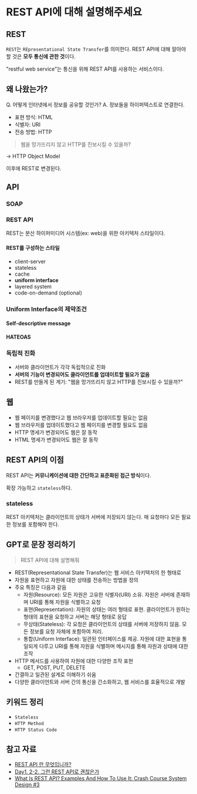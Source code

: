 # REST API에 대해 설명해주세요

## REST

`REST`는 `REpresentational State Transfer`를 의미한다.
REST API에 대해 알아야 할 것은 **모두 통신에 관한 것**이다.

"restful web service"는 통신을 위해 REST API를 사용하는 서비스이다.

## 왜 나왔는가?

Q. 어떻게 인터넷에서 정보를 공유할 것인가?
A. 정보들을 하이퍼텍스트로 연결한다.

- 표현 방식: HTML
- 식별자: URI
- 전송 방법: HTTP

> 웹을 망가뜨리지 않고 HTTP를 진보시킬 수 있을까?

-> HTTP Object Model

이후에 REST로 변경된다.

## API

### SOAP

### REST API

REST는 분산 하이퍼미디어 시스템(ex: web)을 위한 아키텍처 스타일이다.

#### REST를 구성하는 스타일

- client-server
- stateless
- cache
- **uniform interface**
- layered system
- code-on-demand (optional)

### Uniform Interface의 제약조건

#### Self-descriptive message

#### HATEOAS

### 독립적 진화

- 서버와 클라이언트가 각각 독립적으로 진화
- **서버의 기능이 변경되어도 클라이언트를 업데이트할 필요가 없음**
- REST를 만들게 된 계기: "웹을 망가뜨리지 않고 HTTP를 진보시킬 수 있을까?"

## 웹

- 웹 페이지를 변경했다고 웹 브라우저를 업데이트할 필요는 없음
- 웹 브라우저를 업데이트했다고 웹 페이지를 변경할 필요도 없음
- HTTP 명세가 변경되어도 웹은 잘 동작
- HTML 명세가 변경되어도 웹은 잘 동작

## REST API의 이점

REST API는 **커뮤니케이션에 대한 간단하고 표준화된 접근 방식**이다.

확장 가능하고 `stateless`하다.

### stateless

REST 아키텍처는 클라이언트의 상태가 서버에 저장되지 않는다.
매 요청마다 모든 필요한 정보를 포함해야 한다.

## GPT로 문장 정리하기

> REST API에 대해 설명해줘

- REST(Representational State Transfer)는 웹 서비스 아키텍처의 한 형태로
- 자원을 표현하고 자원에 대한 상태를 전송하는 방법을 정의
- 주요 특징은 다음과 같음
  - 자원(Resource): 모든 자원은 고유한 식별자(URI) 소유. 자원은 서버에 존재하며 URI를 통해 자원을 식별하고 요청
  - 표현(Representation): 자원의 상태는 여러 형태로 표현. 클라이언트가 원하는 형태의 표현을 요청하고 서버는 해당 형태로 응답
  - 무상태(Stateless): 각 요청은 클라이언트의 상태를 서버에 저장하지 않음. 모든 정보를 요청 자체에 포함하여 처리.
  - 통합(Uniform Interface): 일관된 인터페이스를 제공. 자원에 대한 표현을 통일되게 다루고 URI를 통해 자원을 식별하며 메시지를 통해 자원과 상태에 대한 조작
- HTTP 메서드를 사용하여 자원에 대한 다양한 조작 표현
  - GET, POST, PUT, DELETE
- 간결하고 일관된 설계로 이해하기 쉬움
- 다양한 클라이언트와 서버 간의 통신을 간소화하고, 웹 서비스를 효율적으로 개발

## 키워드 정리

- `Stateless`
- `HTTP Method`
- `HTTP Status Code`

## 참고 자료

- [REST API 란 무엇입니까?](https://www.youtube.com/watch?v=lsMQRaeKNDk)
- [Day1, 2-2. 그런 REST API로 괜찮은가](https://www.youtube.com/watch?v=RP_f5dMoHFc)
- [What Is REST API? Examples And How To Use It: Crash Course System Design #3](https://www.youtube.com/watch?v=-mN3VyJuCjM)
